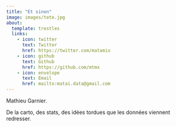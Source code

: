 ```yaml
---
title: "Et sinon"
image: images/tete.jpg
about:
  template: trestles
  links:
    - icon: twitter
      text: Twitter
      href: https://twitter.com/matamix
    - icon: github
      text: Github
      href: https://github.com/mtmx
    - icon: envelope
      text: Email
      href: mailto:matai.data@gmail.com
---
```


Mathieu Garnier.


De la carto, des stats,
des idées tordues 
que les données viennent redresser.